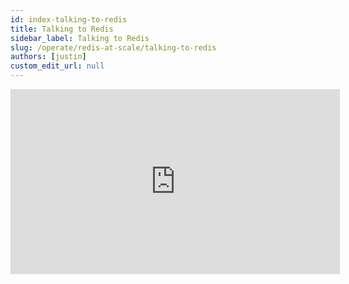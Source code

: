 ```yaml
---
id: index-talking-to-redis
title: Talking to Redis
sidebar_label: Talking to Redis
slug: /operate/redis-at-scale/talking-to-redis
authors: [justin]
custom_edit_url: null
---
```



<iframe
  width="527"
  height="296"
  src="https://www.youtube.com/embed/GnVvrLF7oeE"
  title="YouTube video player"
  frameborder="0"
  allow="accelerometer; autoplay; clipboard-write; encrypted-media; gyroscope; picture-in-picture"
  allowfullscreen></iframe>
